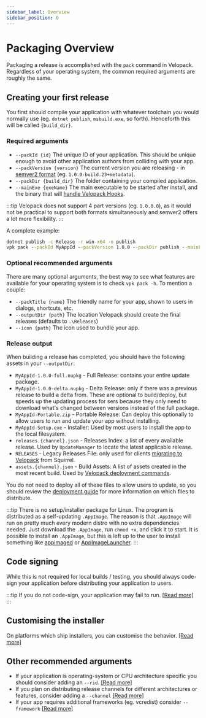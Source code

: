 ```yaml
---
sidebar_label: Overview
sidebar_position: 0
---
```


# Packaging Overview
<AppliesTo all />

Packaging a release is accomplished with the `pack` command in Velopack. Regardless of your operating system, the common required arguments are roughly the same. 

## Creating your first release
You first should compile your application with whatever toolchain you would normally use (eg. `dotnet publish`, `msbuild.exe`, so forth). 
Henceforth this will be called `{build_dir}`.

### Required arguments
- `--packId {id}` The unique ID of your application. This should be unique enough to avoid other application authors from colliding with your app.
- `--packVersion {version}` The current version you are releasing - in [semver2 format](https://semver.org/) (eg. `1.0.0-build.23+metadata`). 
- `--packDir {build_dir}` The folder containing your compiled application.
- `--mainExe {exeName}` The main executable to be started after install, and the binary that will [handle Velopack Hooks](../integrating/overview.mdx).

:::tip
Velopack does not support 4 part versions (eg. `1.0.0.0`), as it would not be practical to support both formats simultaneously and semver2 offers a lot more flexibility.
:::

A complete example:
```cmd
dotnet publish -c Release -r win-x64 -o publish
vpk pack --packId MyAppId --packVersion 1.0.0 --packDir publish --mainExe MyApp.exe
```

### Optional recommended arguments
There are many optional arguments, the best way to see what features are available for your operating system is to check `vpk pack -h`. To mention a couple:
- `--packTitle {name}` The friendly name for your app, shown to users in dialogs, shortcuts, etc.
- `--outputDir {path}` The location Velopack should create the final releases (defaults to `.\Releases`)
- `--icon {path}` The icon used to bundle your app.

### Release output
When building a release has completed, you should have the following assets in your `--outputDir`:
- `MyAppId-1.0.0-full.nupkg` - Full Release: contains your entire update package.
- `MyAppId-1.0.0-delta.nupkg` - Delta Release: only if there was a previous release to build a delta from. These are optional to build/deploy, but speeds up the updating process for sers because they only need to download what's changed between versions instead of the full package.
- `MyAppId-Portable.zip` - Portable Release: Can deploy this optionally to allow users to run and update your app without installing.
- `MyAppId-Setup.exe` - Installer: Used by most users to install the app to the local filesystem.
- `releases.{channel}.json` - Releases Index: a list of every available release. Used by `UpdateManager` to locate the latest applicable release.
- `RELEASES` - Legacy Releases File: only used for clients [migrating to Velopack](../migrating/squirrel.mdx) from Squirrel.
- `assets.{channel}.json` - Build Assets: A list of assets created in the most recent build. Used by [Velopack deployment commands](../distributing/overview.mdx).

You do not need to deploy all of these files to allow users to update, so you should review the [deployment guide](../distributing/overview.mdx) for more information on which files to distribute.

:::tip
There is no setup/installer package for Linux. The program is distributed as a self-updating `.AppImage`. The reason is that `.AppImage` will run on pretty much every modern distro with no extra dependencies needed. Just download the `.AppImage`, run `chmod +x`, and click it to start. It is possible to install an `.AppImage`, but this is left up to the user to install something like [appimaged](https://github.com/probonopd/go-appimage/blob/master/src/appimaged/README.mdx) or [AppImageLauncher](https://github.com/TheAssassin/AppImageLauncher).
:::

## Code signing
While this is not required for local builds / testing, you should always code-sign your application before distributing your application to users. 

:::tip
If you do not code-sign, your application may fail to run. [[Read more]](signing.mdx)
:::

## Customising the installer
On platforms which ship installers, you can customise the behavior. [[Read more]](installer.mdx)

## Other recommended arguments
- If your application is operating-system or CPU architecture specific you should consider adding an `--rid`. [[Read more]](rid.mdx)
- If you plan on distributing release channels for different architectures or features, consider adding a `--channel` [[Read more]](channels.mdx)
- If your app requires additional frameworks (eg. vcredist) consider `--framework` [[Read more]](bootstrapping.mdx)
